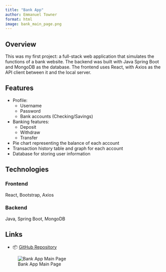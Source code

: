 ```yaml
---
title: "Bank App"
author: Emmanuel Towner
format: html
image: bank_main_page.png
---
```


## Overview
This was my first project: a full-stack web application that simulates the functions of a bank website. The backend was built with Java Spring Boot and MongoDB as the database. The frontend uses React, with Axios as the API client between it and the local server.

## Features
- Profile:
    - Username
    - Password
    - Bank accounts (Checking/Savings)
- Banking features:
    - Deposit
    - Withdraw
    - Transfer
- Pie chart representing the balance of each account
- Transaction history table and graph for each account
- Database for storing user information

## Technologies

### Frontend
React, Bootstrap, Axios

### Backend
Java, Spring Boot, MongoDB

## Links
- 📦  [GitHub Repository](https://github.com/EpicET/bank_app)

![Bank App Main Page](bank_main_page.png)
